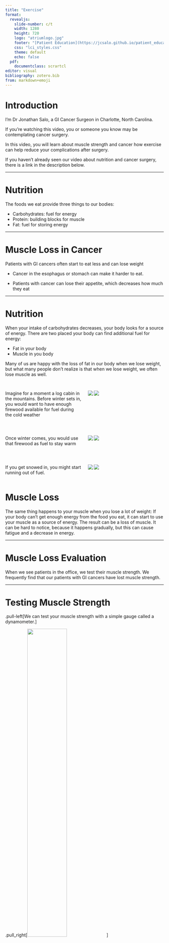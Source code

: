 ```yaml
---
title: "Exercise"
format: 
  revealjs:
    slide-number: c/t
    width: 1280
    height: 720
    logo: "atriumlogo.jpg"
    footer: "[Patient Education](https://jcsalo.github.io/patient_education/)"
    css: "lci_styles.css"
    theme: default
    echo: false
  pdf:
    documentclass: scrartcl
editor: visual
bibliography: zotero.bib
from: markdown+emoji
---
```


# Introduction

I’m Dr Jonathan Salo, a GI Cancer Surgeon in Charlotte, North Carolina.

If you're watching this video, you or someone you know may be contemplating cancer surgery.

In this video, you will learn about muscle strength and cancer how exercise can help reduce your complications after surgery.

If you haven't already seen our video about nutrition and cancer surgery, there is a link in the description below.

------------------------------------------------------------------------

# Nutrition

The foods we eat provide three things to our bodies:

-   Carbohydrates: fuel for energy
-   Protein: building blocks for muscle
-   Fat: fuel for storing energy

------------------------------------------------------------------------

# Muscle Loss in Cancer

Patients with GI cancers often start to eat less and can lose weight

-   Cancer in the esophagus or stomach can make it harder to eat.

-   Patients with cancer can lose their appetite, which decreases how much they eat

------------------------------------------------------------------------

# Nutrition

When your intake of carbohydrates decreases, your body looks for a source of energy. There are two placed your body can find additional fuel for energy:

-   Fat in your body
-   Muscle in you body

Many of us are happy with the loss of fat in our body when we lose weight, but what many people don't realize is that when we lose weight, we often lose muscle as well.

##


:::: {.columns}  

::: {.column width="50%" .fragment} 
Imagine for a moment a log cabin in the mountains. Before winter sets in, you would want to have enough firewood available for fuel during the cold weather
:::  

::: {.column width="50%" .fragment} 
![]("images/cabin-918914_1920.jpg")
![]("images/chainsaw-2396616_1920.jpg")
:::  

::::


##


:::: {.columns}  

::: {.column width="50%" .fragment} 
Once winter comes, you would use that firewood as fuel to stay warm
:::  

::: {.column width="50%" .fragment} 
![]("images/wood-1146640_1920.jpg")
![]("images/fireplace-5103159_1920.jpg")
:::  

::::

##



:::: {.columns}  

::: {.column width="50%" .fragment} 
If you get snowed in, you might start running out of fuel.
:::  

::: {.column width="50%" .fragment} 
![]("images/log-building-340492_1920.jpg")
![]("images/fire-4411097_1920.jpg")
:::  

::::


# Muscle Loss

The same thing happens to your muscle when you lose a lot of weight: If your body can't get enough energy from the food you eat, it can start to use your muscle as a source of energy. The result can be a loss of muscle. It can be hard to notice, because it happens gradually, but this can cause fatigue and a decrease in energy.

------------------------------------------------------------------------

# Muscle Loss Evaluation

When we see patients in the office, we test their muscle strength. We frequently find that our patients with GI cancers have lost muscle strength.

------------------------------------------------------------------------

# Testing Muscle Strength

.pull-left\[We can test your muscle strength with a simple gauge called a dynamometer.\]

.pull_right\[<img src="images/450px-Hand_dynamometer.jpg" width="50%" height="50%"/>\]

------------------------------------------------------------------------

# Patient Health and Esophagectomy Outcomes

About half of our patients have good strength, shown in green. A quarter are have low strength, shown in red Another quarter are in the middle, shown in yellow

------------------------------------------------------------------------

```r
library(ggplot2)

#create data frame
data <- data.frame("Group" = c('Good', 'Middle', 'Low'),
                   "amount" = c(50, 25, 25),
                   "risk" = c(.1,.05,.005),
                   "pos" = c(75,13,36))
data<-data[order(-data$risk),]
data$category<-factor(data$Group, levels = c("Low","Middle","Good"))
legend_ord<-c("Good","Middle","Low")

#create pie chart
ggplot(data, aes(x="", y=amount, fill=Group)) +
  geom_bar(stat="identity", width=1) +
  coord_polar("y", start=pi) +
  theme_void()+
  #scale_fill_discrete(breaks=legend_ord)
  scale_fill_manual(values=c("#008450","#EFB700","#B81D13"), breaks=legend_ord)+
  theme(legend.position="none")+
  geom_text(aes(x=1, y = pos, label = Group),size=8)+
  labs(title="Muscle Strength", face="bold", size=14)+
  theme(plot.title=element_text(size=20, face="bold", hjust=0.5))

#data

```

------------------------------------------------------------------------

The risk of pneumonia after esophagectomy depends upon muscle strength. For patients with good strength, the rate of pneumonia is 5%. But for the group with low strength, the rate of pneumonia is 20%.

------------------------------------------------------------------------

```r
library(ggplot2)
df1<-data.frame(pneumonia=c(0.20,0.10,0.05),strength=c("Low","Middle","Good"),pneumonia_labels =c("20%\nLow\nStrength","10%\nMiddle","5%\nGood"))
strengths=c("Low","Middle","Good")
group_widths=c(25,25,50)
p<-ggplot(data=df1, aes(x=strength,y=pneumonia))+
  geom_bar(stat="identity", fill=c("#B81D13","#EFB700","#008450"))+scale_x_discrete(limits=strengths)+scale_y_continuous(labels = scales::percent_format(accuracy=1)) +
        geom_text(aes(label=pneumonia_labels),vjust=1.2, color="white",size=11)+
  theme_minimal()+
  theme( axis.text=element_text(size=20,face="bold"),axis.title.x=element_text(size=20, face="bold"),axis.title.y=element_text(size=20, face="bold"),plot.title = element_text(hjust=0.5,face="bold",size=24)) +
  ggtitle("Risk of Pneumonia after Esophagectomy") +
  labs(y="Percent With Pneumonia",x="Muscle Strength") 
p
```

------------------------------------------------------------------------

## Muscle Strength and Esophagectomy


:::: {.columns}  

::: {.column width="50%" .fragment} 
The results of our research suggest a simple answer: The risk of pneumonia after surgery is related to a patient's muscle strength
:::  

::: {.column width="50%" .fragment} 
![]("images/emancipation-156066_1280.png")
:::  

::::




##


:::: {.columns}  

::: {.column width="50%" .fragment} 
Now this doesn't mean that you need to look like this to be able to get through your esophagectomy
:::  

::: {.column width="50%" .fragment} 
![]("images/man-461195_1920.jpg")
:::  

::::

The good news is that you can increase your muscle mass before surgery in two very simple ways:

-   Good nutrition with lots of protein

-   Exercise

------------------------------------------------------------------------

To rebuild muscle, the average man needs to consume 75 grams of protein per day, and women at least 60 grams.

If you haven't watched our video on Nutrition for Esophageal Cancer Treatment, there will be a link at the end of the video.

------------------------------------------------------------------------

# Exercise

When it comes to exercise, we ask our patients to engage in 30 minutes of vigorous exercise 6 days per week in preparation for surgery.

We define *vigorous* exercise as working hard enough that it's hard to carry on a conversation while exercising. You should still be able to breath easily, but working just hard enough that talking is difficult.

It's important to start slow, especially if you haven't been used to exercising.

------------------------------------------------------------------------

# Heart Rate

Another way to judge your heart rate is to use a heart rate monitor. The following is an approximate range of heart rate during exerise:

| Age | Minimum | Maximum |
|-----|---------|---------|
| 40  | 125     | 150     |
| 50  | 120     | 145     |
| 60  | 112     | 135     |
| 70  | 105     | 127     |

------------------------------------------------------------------------

# Heart Rate Monitors


:::: {.columns}  

::: {.column width="50%" .fragment} 
A heart rate monitor doesn't need to be expensive.

Here are some monitors from either WalMart or Amazon for less than \$25:
:::  

::: {.column width="50%" .fragment} 
![]("images/fm_1.jpg")
![]("images/fm_2.jpg")
![]("images/fm_3.jpg")
:::  

::::


# Exercise Options


:::: {.columns}  

::: {.column width="50%" .fragment} 
If you have access to a gym, that would be an excellent option. You'll be surrounded by other people who are exercising, and that can help you get started.
:::  

::: {.column width="50%" .fragment} 
![]("images/sports-1962574_1920.jpg")

:::  

::::


## Exercise Bike


:::: {.columns}  

::: {.column width="50%" .fragment} 
A stationary exercise bike is a great option. If allows you to exercise consistently despite the weather, and it's more convenient than going to the gym.
:::  

::: {.column width="50%" .fragment} 
![]("images/00o0o_fZ5KwSJXSH2z_0v20t2_1200x900.jpg")

:::  

::::

## Exercise Bike

:::: {.columns}  

::: {.column width="50%" .fragment} 
An exercise bike doesn't need to be expensive. Here are some examples of bikes offered on Craigslist.
:::  

::: {.column width="50%" .fragment} 
![]("images/00t0t_bUUWOrlZtvZz_0t20CI_1200x900.jpg")
![]("images/00U0U_7zZcZF7qli9z_0CI0t2_1200x900.jpg")
![]("images/00O0O_iy4b4gud4DMz_0CI0t2_1200x900.jpg")
![]("images/00101_hx38gIzONSPz_0lM0t2_1200x900.jpg")
:::  

::::



Keep in mind that a lot of people buy exercise equipment as part of a New Year's resolution, but then by February 1st they are collecting dust.

Don't be afraid to ask friends, family, and neighbors if anyone has a bike you can borrow as part of your cancer treatment.

------------------------------------------------------------------------

## Walking


:::: {.columns}  

::: {.column width="50%" .fragment} 
Another option if you can't get access to a gym or exercise equipment is walking. Bear in mind that if you want to get the most benefit from walking, it will need to be a brisk.
:::  

::: {.column width="50%" .fragment} 
![]("images/nature-2587309_1920.jpg")

:::  

::::

##

:::: {.columns}  

::: {.column width="50%" .fragment} 
If you choose to walk for exercise, it will be important to use a heart rate monitor to make sure you can push yourself to walk at a brisk pace. Remember: the goal is to work hard enough that you have difficulty talking while you're exercising.
:::  

::: {.column width="50%" .fragment} 
![]("images/heart-rate-monitoring-device-1903997_1280.jpg")

:::  

::::


##

:::: {.columns}  

::: {.column width="50%" .fragment} 
If you have heart disease, or high blood pressure, I have one simple message before starting to exercise. Stop, and ask your primary care doctor or cardiologist before starting to exercise. They can help you design an exercise program that will be safe for you.
:::  

::: {.column width="50%" .fragment} 
![]("images/stop-1374937_1920.jpg")

:::  

::::


## Good News

The good news is that with proper nutrition and exercise, you can increase your muscle strength, and we have good reason to believe this will reduce your risk of complications after surgery.

------------------------------------------------------------------------

If you or a family member have had an encounter with preparing for esophageal cancer surgery, I would love to hear about your experience, so please take a minute to leave a comment below. We're constantly creating new videos, so please subscribe to be notified of new videos when we post them.

------------------------------------------------------------------------

Here are some additional videos you may find helpful
